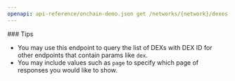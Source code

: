 ```yaml
---
openapi: api-reference/onchain-demo.json get /networks/{network}/dexes
---
```


<Tip>
  ### Tips

  - You may use this endpoint to query the list of DEXs with DEX ID for other endpoints that contain params like `dex`.
  - You may include values such as `page` to specify which page of responses you would like to show.
</Tip>